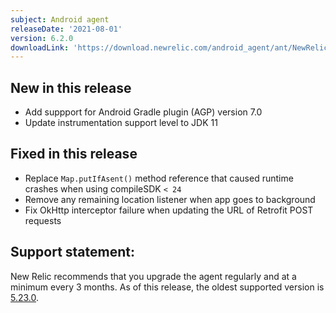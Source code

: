 ```yaml
---
subject: Android agent
releaseDate: '2021-08-01'
version: 6.2.0
downloadLink: 'https://download.newrelic.com/android_agent/ant/NewRelic_Android_Agent_6.2.0.zip'
---
```


##  New in this release
* Add suppport for Android Gradle plugin (AGP) version 7.0
* Update instrumentation support level to JDK 11

## Fixed in this release
* Replace `Map.putIfAsent()` method reference that caused runtime crashes when using compileSDK `< 24`
* Remove any remaining location listener when app goes to background 
* Fix OkHttp interceptor failure when updating the URL of Retrofit POST requests

## Support statement:
New Relic recommends that you upgrade the agent regularly and at a minimum every 3 months. As of this release, the oldest supported version is [5.23.0](https://docs.newrelic.com/docs/release-notes/mobile-release-notes/android-release-notes/android-5230).
